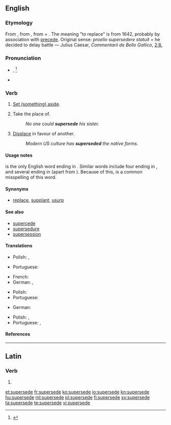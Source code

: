 ==English==

===Etymology===
From {{etyl|frm|en}} {{term|superseder||lang=frm|postpone, defer}}, from {{etyl|la}} {{term|supersedeo|supersedere|lang=la}}, from {{term|super||lang=la|over}} + {{term|sedeo|sedere|lang=la|to sit}}.
The meaning "to replace" is from 1642, probably by association with [[precede]].
Original {{etyl|la}} sense: ''proelio supersedere statuit'' = he decided to delay battle — Julius Caesar, ''Commentarii de Bello Gallico'', [http://books.google.com/books?id=It6gog_TA2oC&pg=PA87&lpg=PA87&dq=supersedere&source=web&ots=RbNGmp9Lcv&sig=JpR8O8C2E7X_JBXF3OW_MApYjBs 2:8.]

===Pronunciation===
* {{IPA|/suwpɹ̩ˈsijd/}}, {{IPA|/ˌsuːpəˈsiːd/}}<ref>{{R:TheFreeDictionary}}</ref>
* {{rhymes|iːd}}

===Verb===
{{en-verb|supersedes|superseding|superseded}}

# {{transitive}} [[set aside|Set (something) aside]].
# {{transitive}} Take the place of.
#: ''No one could '''supersede''' his sister.''
# {{transitive}} [[displace|Displace]] in favour of another.
#: ''Modern US culture has '''superseded''' the native forms.''

====Usage notes====
{{term||Supersede}} is the only English word ending in {{term||sede}}. Similar words include four ending in {{term||ceed}}, and several ending in {{term||cede}} (apart from {{term|seed}}). Because of this, {{term|supercede}} is a common misspelling of this word.

====Synonyms====
* {{sense|take the place of}} [[replace]], [[supplant]], [[usurp]]

====See also====
* [[supercede]] {{i|common misspelling}}
* [[supersedure]]
* [[supersession]]

====Translations====
{{trans-top|Set aside}}
* Polish: {{t|pl|odłożyć}}, {{t|pl|unieważnić}}
{{trans-mid}}
* Portuguese: {{t|pt|sobrepor}}
{{trans-bottom}}

{{trans-top|Take the place of}}
* French: {{t+|fr|supplanter}}
* German: {{t+|de|ablösen}}, {{t+|de|ersetzen}}
{{trans-mid}}
* Polish: {{t|pl|zastąpić}}
* Portuguese: {{t+|pt|substituir}}
{{trans-bottom}}

{{trans-top|Displace in favour of another}}
* German: {{t+|de|verdrängen}}
{{trans-mid}}
* Polish: {{t|pl|zastąpić}}, {{t|pl|zamienić}}
* Portuguese: {{t+|pt|substituir}}, {{t+|pt|suplantar}}
{{trans-bottom}}

====References====
<references/>

----

==Latin==

===Verb===
{{la-verb-form|supersedē}}

# {{conjugation of|supersedeo|supersedeō|2|s|pres|act|imp|lang=la}}

[[et:supersede]]
[[fr:supersede]]
[[ko:supersede]]
[[io:supersede]]
[[kn:supersede]]
[[hu:supersede]]
[[ml:supersede]]
[[pl:supersede]]
[[fi:supersede]]
[[sv:supersede]]
[[ta:supersede]]
[[te:supersede]]
[[vi:supersede]]